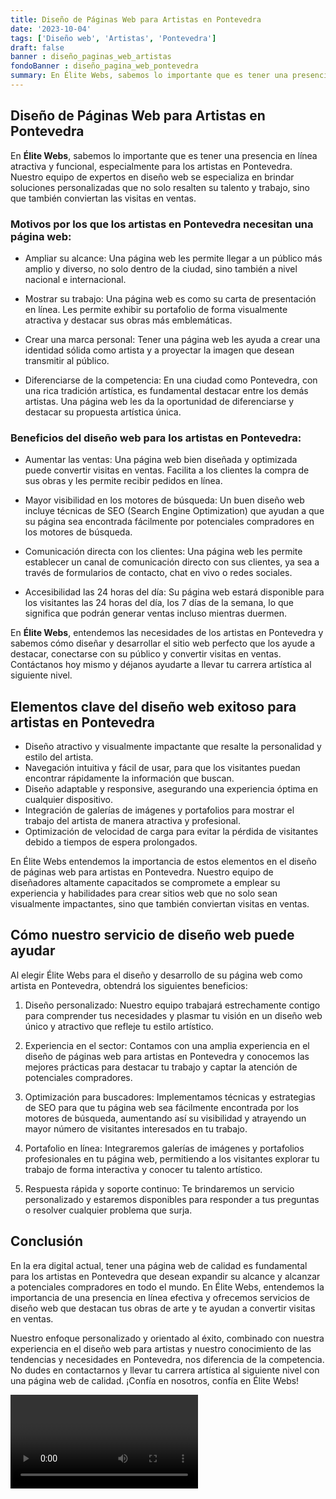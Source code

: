 ```yaml
---
title: Diseño de Páginas Web para Artistas en Pontevedra
date: '2023-10-04'
tags: ['Diseño web', 'Artistas', 'Pontevedra']
draft: false
banner : diseño_paginas_web_artistas
fondoBanner : diseño_pagina_web_pontevedra
summary: En Élite Webs, sabemos lo importante que es tener una presencia en línea atractiva y funcional, especialmente para los artistas en Pontevedra. Nuestro equipo de expertos en diseño web se especializa en brindar soluciones personalizadas que no solo resalten su talento y trabajo, sino que también conviertan las visitas en ventas.
---
```


## Diseño de Páginas Web para Artistas en Pontevedra

En **Élite Webs**, sabemos lo importante que es tener una presencia en línea atractiva y funcional, especialmente para los artistas en Pontevedra. Nuestro equipo de expertos en diseño web se especializa en brindar soluciones personalizadas que no solo resalten su talento y trabajo, sino que también conviertan las visitas en ventas.

### Motivos por los que los artistas en Pontevedra necesitan una página web:

- Ampliar su alcance: Una página web les permite llegar a un público más amplio y diverso, no solo dentro de la ciudad, sino también a nivel nacional e internacional. 

- Mostrar su trabajo: Una página web es como su carta de presentación en línea. Les permite exhibir su portafolio de forma visualmente atractiva y destacar sus obras más emblemáticas. 

- Crear una marca personal: Tener una página web les ayuda a crear una identidad sólida como artista y a proyectar la imagen que desean transmitir al público. 

- Diferenciarse de la competencia: En una ciudad como Pontevedra, con una rica tradición artística, es fundamental destacar entre los demás artistas. Una página web les da la oportunidad de diferenciarse y destacar su propuesta artística única. 

### Beneficios del diseño web para los artistas en Pontevedra:

- Aumentar las ventas: Una página web bien diseñada y optimizada puede convertir visitas en ventas. Facilita a los clientes la compra de sus obras y les permite recibir pedidos en línea. 

- Mayor visibilidad en los motores de búsqueda: Un buen diseño web incluye técnicas de SEO (Search Engine Optimization) que ayudan a que su página sea encontrada fácilmente por potenciales compradores en los motores de búsqueda. 

- Comunicación directa con los clientes: Una página web les permite establecer un canal de comunicación directo con sus clientes, ya sea a través de formularios de contacto, chat en vivo o redes sociales. 

- Accesibilidad las 24 horas del día: Su página web estará disponible para los visitantes las 24 horas del día, los 7 días de la semana, lo que significa que podrán generar ventas incluso mientras duermen. 

En **Élite Webs**, entendemos las necesidades de los artistas en Pontevedra y sabemos cómo diseñar y desarrollar el sitio web perfecto que los ayude a destacar, conectarse con su público y convertir visitas en ventas. Contáctanos hoy mismo y déjanos ayudarte a llevar tu carrera artística al siguiente nivel.

<GifSeo />

<Cta />

## Elementos clave del diseño web exitoso para artistas en Pontevedra

- Diseño atractivo y visualmente impactante que resalte la personalidad y estilo del artista.
- Navegación intuitiva y fácil de usar, para que los visitantes puedan encontrar rápidamente la información que buscan.
- Diseño adaptable y responsive, asegurando una experiencia óptima en cualquier dispositivo.
- Integración de galerías de imágenes y portafolios para mostrar el trabajo del artista de manera atractiva y profesional.
- Optimización de velocidad de carga para evitar la pérdida de visitantes debido a tiempos de espera prolongados.

En Élite Webs entendemos la importancia de estos elementos en el diseño de páginas web para artistas en Pontevedra. Nuestro equipo de diseñadores altamente capacitados se compromete a emplear su experiencia y habilidades para crear sitios web que no solo sean visualmente impactantes, sino que también conviertan visitas en ventas.

## Cómo nuestro servicio de diseño web puede ayudar

Al elegir Élite Webs para el diseño y desarrollo de su página web como artista en Pontevedra, obtendrá los siguientes beneficios:

1. Diseño personalizado: Nuestro equipo trabajará estrechamente contigo para comprender tus necesidades y plasmar tu visión en un diseño web único y atractivo que refleje tu estilo artístico.

2. Experiencia en el sector: Contamos con una amplia experiencia en el diseño de páginas web para artistas en Pontevedra y conocemos las mejores prácticas para destacar tu trabajo y captar la atención de potenciales compradores.

3. Optimización para buscadores: Implementamos técnicas y estrategias de SEO para que tu página web sea fácilmente encontrada por los motores de búsqueda, aumentando así su visibilidad y atrayendo un mayor número de visitantes interesados en tu trabajo.

4. Portafolio en línea: Integraremos galerías de imágenes y portafolios profesionales en tu página web, permitiendo a los visitantes explorar tu trabajo de forma interactiva y conocer tu talento artístico.

5. Respuesta rápida y soporte continuo: Te brindaremos un servicio personalizado y estaremos disponibles para responder a tus preguntas o resolver cualquier problema que surja.

## Conclusión

En la era digital actual, tener una página web de calidad es fundamental para los artistas en Pontevedra que desean expandir su alcance y alcanzar a potenciales compradores en todo el mundo. En Élite Webs, entendemos la importancia de una presencia en línea efectiva y ofrecemos servicios de diseño web que destacan tus obras de arte y te ayudan a convertir visitas en ventas.

Nuestro enfoque personalizado y orientado al éxito, combinado con nuestra experiencia en el diseño web para artistas y nuestro conocimiento de las tendencias y necesidades en Pontevedra, nos diferencia de la competencia. No dudes en contactarnos y llevar tu carrera artística al siguiente nivel con una página web de calidad. ¡Confía en nosotros, confía en Élite Webs!

<Video />

<CtaBot job='Artistas' city='Pontevedra'/>

<Gmaps query='Pontevedra+españa+maps' />